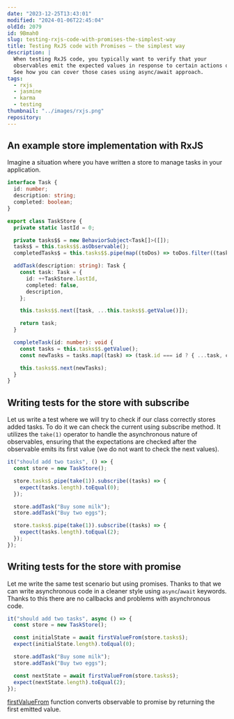 ```yaml
---
date: "2023-12-25T13:43:01"
modified: "2024-01-06T22:45:04"
oldId: 2079
id: 9Bmah0
slug: testing-rxjs-code-with-promises-the-simplest-way
title: Testing RxJS code with Promises – the simplest way
description: |
  When testing RxJS code, you typically want to verify that your
  observables emit the expected values in response to certain actions or events.
  See how you can cover those cases using async/await approach.
tags:
  - rxjs
  - jasmine
  - karma
  - testing
thumbnail: "../images/rxjs.png"
repository:
---
```



## An example store implementation with RxJS

Imagine a situation where you have written a store to manage tasks in your application.

```ts
interface Task {
  id: number;
  description: string;
  completed: boolean;
}

export class TaskStore {
  private static lastId = 0;

  private tasks$$ = new BehaviorSubject<Task[]>([]);
  tasks$ = this.tasks$$.asObservable();
  completedTasks$ = this.tasks$$.pipe(map((toDos) => toDos.filter((task) => task.completed)));

  addTask(description: string): Task {
    const task: Task = {
      id: ++TaskStore.lastId,
      completed: false,
      description,
    };

    this.tasks$$.next([task, ...this.tasks$$.getValue()]);

    return task;
  }

  completeTask(id: number): void {
    const tasks = this.tasks$$.getValue();
    const newTasks = tasks.map((task) => (task.id === id ? { ...task, completed: true } : task));

    this.tasks$$.next(newTasks);
  }
}
```

## Writing tests for the store with subscribe

Let us write a test where we will try to check if our class correctly stores added tasks.
To do it we can check the current using subscribe method. It utilizes the `take(1)` operator to handle the asynchronous nature of observables,
ensuring that the expectations are checked after the observable emits its first value (we do not want to check the next values).

```ts
it("should add two tasks", () => {
  const store = new TaskStore();

  store.tasks$.pipe(take(1)).subscribe((tasks) => {
    expect(tasks.length).toEqual(0);
  });

  store.addTask("Buy some milk");
  store.addTask("Buy two eggs");

  store.tasks$.pipe(take(1)).subscribe((tasks) => {
    expect(tasks.length).toEqual(2);
  });
});
```

## Writing tests for the store with promise

Let me write the same test scenario but using promises.
Thanks to that we can write asynchronous code in a cleaner style using `async`/`await` keywords.
Thanks to this there are no callbacks and problems with asynchronous code.

```ts
it("should add two tasks", async () => {
  const store = new TaskStore();

  const initialState = await firstValueFrom(store.tasks$);
  expect(initialState.length).toEqual(0);

  store.addTask("Buy some milk");
  store.addTask("Buy two eggs");

  const nextState = await firstValueFrom(store.tasks$);
  expect(nextState.length).toEqual(2);
});
```

<Note type="HELPFUL">

[firstValueFrom](https://rxjs.dev/api/index/function/firstValueFrom) function converts observable to promise by returning the first emitted value.

</Note>
